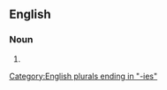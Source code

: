 ==English==

===Noun===
{{head|en|noun form}}

# {{plural of|en|candleberry}}

[[Category:English plurals ending in "-ies"]]